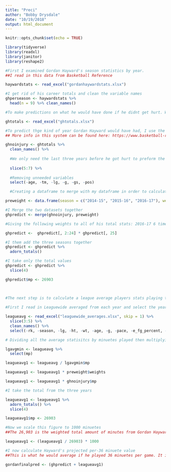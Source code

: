 ```yaml
---
title: "Preci"
author: "Bobby Drysdale"
date: "10/19/2018"
output: html_document
---
```


```r
knitr::opts_chunk$set(echo = TRUE)

library(tidyverse)
library(readxl)
library(janitor)
library(reshape2)
```

```r
#First I examined Gordan Hayward's season statistics by year.
##I read in this data from Basketball Reference

haywardstats <- read_excel("gordanhaywardstats.xlsx")

#I get rid of his career totals and clean the variable names
ghperseason <- haywardstats %>% 
  head(n = 9) %>% clean_names()

#To make predictions on what he would have done if he didnt get hurt. We need his totals from the years he was at the jazz

ghtotals <- read_excel("ghtotals.xlsx")

#To predict thge kind of year Gordan Hayward would have had, I use the Simple Projection System (SPS) to calculate it.
## More info in this system can be found here: https://www.basketball-reference.com/about/projections.html

ghnoinjury <- ghtotals %>%
  clean_names() %>% 
  
  #We only need the last three years before he got hurt to preform the prediciton
  
  slice(5:7) %>% 
  
  #Removing unneeded variables
  select(-age, -tm, -lg, -g, -gs, -pos)

  #Creating a dataframe to merge with my dataframe in order to calculate predicted totals using spefific weights for each of the previous seasons

preweight <- data.frame(season = c("2014-15", "2015-16", "2016-17"), weights = c(6,3,1))

#I Merge the two datasets together
ghpredict <- merge(ghnoinjury, preweight)

#Giving the following weights to all of his total stats: 2016-17 6 times multiplier, 2015-16 3 times multiplier and 2014-15 a 1 times multiplier

ghpredict <-  ghpredict[, 2:24] * ghpredict[, 25]

#I them add the three seasons together
ghpredict <- ghpredict %>% 
  adorn_totals()

#I take only the total values
ghpredict <- ghpredict %>% 
  slice(4)

ghpredict$mp <- 26903
  
  

#The next step is to calculate a league average players stats playing the amount of minuetes as Hayward

#First I read in Leaguewide averaged from each year and select the years I need

leagueavg <- read_excel("leaguewide_averages.xlsx", skip = 1) %>%
  slice(3:5) %>% 
  clean_names() %>% 
  select(-rk, -season, -lg, -ht, -wt, -age, -g, -pace, -e_fg_percent, -tov_percent, -orb_percent, -ft_fga, -o_rtg)

# Dividing all the average statisitcs by minuetes played then multiplying by both the season weights we used before and Gordan Haywards Minutes

lgavgmin <- leagueavg %>% 
  select(mp)

leagueavg1 <- leagueavg / lgavgmin$mp

leagueavg1 <- leagueavg1 * preweight$weights

leagueavg1 <- leagueavg1 * ghnoinjury$mp

#I take the total from the three years

leagueavg1 <- leagueavg1 %>% 
  adorn_totals() %>% 
  slice(4)

leagueavg1$mp <- 26903

#Now we scale this figure to 1000 minuetes
##The 26,903 is the weighted total amount of minutes from Gordan Haywards three years prior to injury

leagueavg1 <- (leagueavg1 / 26903) * 1000

#I now calculate Hayward's projected per-36 minuete value
##This is what he would average if he played 36 minuetes per game. It is the regarded as the standard measure in a basketball game for a starter

gordanfinalpred <- (ghpredict + leagueavg1)
```


